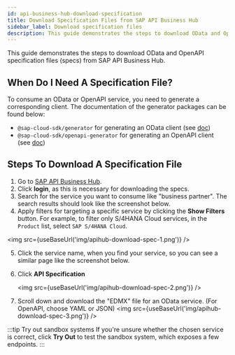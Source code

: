```yaml
---
id: api-business-hub-download-specification
title: Download Specification Files from SAP API Business Hub
sidebar_label: Download specification files
description: This guide demonstrates the steps to download OData and OpenAPI specification files (specs) from SAP API Business Hub.
---
```



This guide demonstrates the steps to download OData and OpenAPI specification files (specs) from SAP API Business Hub.

## When Do I Need A Specification File?

To consume an OData or OpenAPI service, you need to generate a corresponding client.
The documentation of the generator packages can be found below:

- `@sap-cloud-sdk/generator` for generating an OData client (see [doc](../features/odata/generate-odata-client.mdx))
- `@sap-cloud-sdk/openapi-generator` for generating an OpenAPI client (see [doc](../features/openapi/generate-openapi-client.mdx))

## Steps To Download A Specification File

1. Go to [SAP API Business Hub](https://api.sap.com).
2. Click **login**, as this is necessary for downloading the specs.
3. Search for the service you want to consume like "business partner". The search results should look like the screenshot below.
4. Apply filters for targeting a specific service by clicking the **Show Filters** button. For example, to filter only S/4HANA Cloud services, in the `Product` list, select `SAP S/4HANA Cloud`.

<img src={useBaseUrl('img/apihub-download-spec-1.png')} />

5. Click the service name, when you find your service, so you can see a similar page like the screenshot below.
6. Click **API Specification**

   <img src={useBaseUrl('img/apihub-download-spec-2.png')} />

7. Scroll down and download the "EDMX" file for an OData service. (For OpenAPI, choose YAML or JSON)
   <img src={useBaseUrl('img/apihub-download-spec-3.png')} />

:::tip Try out sandbox systems
If you're unsure whether the chosen service is correct, click **Try Out** to test the sandbox system, which exposes a few endpoints.
:::
